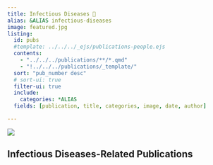 ```yaml
---
title: Infectious Diseases 🦠
alias: &ALIAS infectious-diseases
image: featured.jpg
listing:
  id: pubs
  #template: ../../../_ejs/publications-people.ejs 
  contents: 
    - "../../../publications/**/*.qmd"
    - "!../../../publications/_template/"
  sort: "pub_number desc"
  # sort-ui: true
  filter-ui: true
  include:
    categories: *ALIAS
  fields: [publication, title, categories, image, date, author]

---
```

![](featured.jpg)

## Infectious Diseases-Related Publications


:::{#pubs}
:::